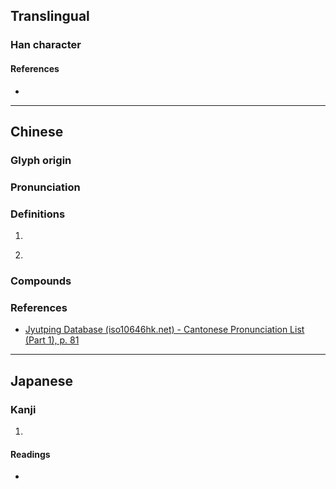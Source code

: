 {{character info}}
==Translingual==

===Han character===
{{Han char|rn=30|rad=口|as=09|sn=12|four=61077|canj=RHJX|ids=⿰口臿}}

====References====
* {{Han ref|kx=0199.200|dkj=03968|dj=0421.100|hdz=10656.080|uh=55A2|ud=21922|bh=D86C|bd=55404}}

----

==Chinese==
{{zh-forms|s=喢}}

===Glyph origin===
{{Han etym}}

===Pronunciation===
{{zh-pron
|m=shà,chè
|c=saap3,sip3
|mc=y
|oc=y
|cat=
}}{{zh-attn-split}}

===Definitions===
{{zh-hanzi}}

# {{zh-alt-form|歃}}
# {{lb|zh|obsolete}} {{zh-alt-form|呫|tr=chè}}

===Compounds===
{{zh-der|喢血}}

===References===
* [http://www.iso10646hk.net/jp/document/download.jsp Jyutping Database (iso10646hk.net) - Cantonese Pronunciation List (Part 1), p. 81]

----

==Japanese==

===Kanji===
{{ja-kanji|grade=|rs=口09}}

# {{rfdef|ja|sort=口09}}

====Readings====
* {{ja-readings|on=[[てふ]] (tefu), [[せふ]] (sefu), [[さふ]] (safu)|kun=[[おしやべり]] (oshiyaberi)}}